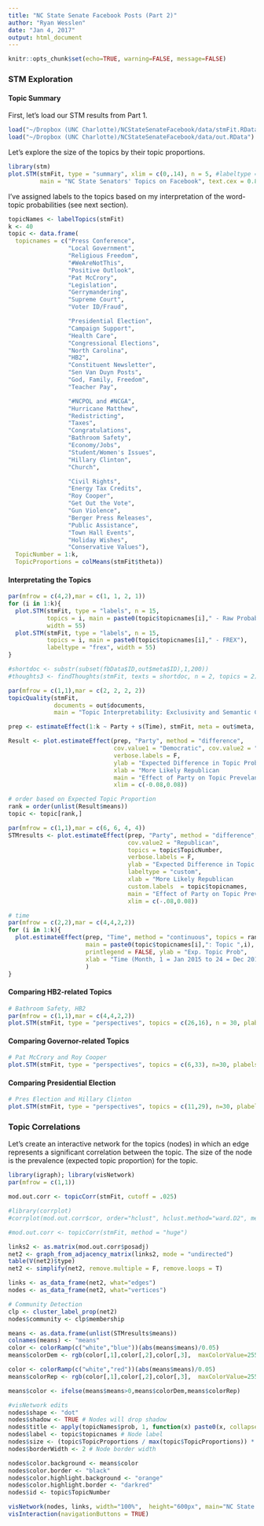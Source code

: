 ```yaml
---
title: "NC State Senate Facebook Posts (Part 2)"
author: "Ryan Wesslen"
date: "Jan 4, 2017"
output: html_document
---
```

  
```r
knitr::opts_chunk$set(echo=TRUE, warning=FALSE, message=FALSE)
```

### STM Exploration

#### Topic Summary

First, let's load our STM results from Part 1.

```r
load("~/Dropbox (UNC Charlotte)/NCStateSenateFacebook/data/stmFit.RData")
load("~/Dropbox (UNC Charlotte)/NCStateSenateFacebook/data/out.RData")
```

Let's explore the size of the topics by their topic proportions.

```r
library(stm)
plot.STM(stmFit, type = "summary", xlim = c(0,.14), n = 5, #labeltype = "frex",
         main = "NC State Senators' Topics on Facebook", text.cex = 0.8)
```

I've assigned labels to the topics based on my interpretation of the word-topic probabilities (see next section).

```r
topicNames <- labelTopics(stmFit)
k <- 40
topic <- data.frame(
  topicnames = c("Press Conference",
                 "Local Government",
                 "Religious Freedom",
                 "#WeAreNotThis",
                 "Positive Outlook",
                 "Pat McCrory",
                 "Legislation",
                 "Gerrymandering",
                 "Supreme Court",
                 "Voter ID/Fraud",

                 "Presidential Election",
                 "Campaign Support",
                 "Health Care",
                 "Congressional Elections",
                 "North Carolina",
                 "HB2",
                 "Constituent Newsletter",
                 "Sen Van Duyn Posts",
                 "God, Family, Freedom",
                 "Teacher Pay",

                 "#NCPOL and #NCGA",
                 "Hurricane Matthew",
                 "Redistricting",
                 "Taxes",
                 "Congratulations",
                 "Bathroom Safety",
                 "Economy/Jobs",
                 "Student/Women's Issues",
                 "Hillary Clinton",
                 "Church",

                 "Civil Rights",
                 "Energy Tax Credits",
                 "Roy Cooper",
                 "Get Out the Vote",
                 "Gun Violence",
                 "Berger Press Releases",
                 "Public Assistance",
                 "Town Hall Events",
                 "Holiday Wishes",
                 "Conservative Values"),
  TopicNumber = 1:k,
  TopicProportions = colMeans(stmFit$theta))
```

#### Interpretating the Topics

```r
par(mfrow = c(4,2),mar = c(1, 1, 2, 1))
for (i in 1:k){
  plot.STM(stmFit, type = "labels", n = 15, 
           topics = i, main = paste0(topic$topicnames[i]," - Raw Probabilities"),
           width = 55)
  plot.STM(stmFit, type = "labels", n = 15, 
           topics = i, main = paste0(topic$topicnames[i]," - FREX"), 
           labeltype = "frex", width = 55)
}
```

```r
#shortdoc <- substr(subset(fbData$ID,out$meta$ID),1,200))
#thoughts3 <- findThoughts(stmFit, texts = shortdoc, n = 2, topics = 2)
```

```r
par(mfrow = c(1,1),mar = c(2, 2, 2, 2))
topicQuality(stmFit,
             documents = out$documents, 
             main = "Topic Interpretability: Exclusivity and Semantic Coherence")
```

```r
prep <- estimateEffect(1:k ~ Party + s(Time), stmFit, meta = out$meta, uncertainty = "Global")

Result <- plot.estimateEffect(prep, "Party", method = "difference", 
                              cov.value1 = "Democratic", cov.value2 = "Republican", 
                              verbose.labels = F, 
                              ylab = "Expected Difference in Topic Probability by Party \n (with 95% Confidence Intervals)", 
                              xlab = "More Likely Republican                         Not Significant                          More Likely Democratic",
                              main = "Effect of Party on Topic Prevelance for Facebook Posts of NC State Senators",
                              xlim = c(-0.08,0.08))

# order based on Expected Topic Proportion
rank = order(unlist(Result$means))
topic <- topic[rank,]

par(mfrow = c(1,1),mar = c(6, 6, 4, 4))
STMresults <- plot.estimateEffect(prep, "Party", method = "difference", cov.value1 = "Democratic", 
                                  cov.value2 = "Republican", 
                                  topics = topic$TopicNumber,
                                  verbose.labels = F, 
                                  ylab = "Expected Difference in Topic Probability by Party \n (with 95% Confidence Intervals)", 
                                  labeltype = "custom",
                                  xlab = "More Likely Republican                         Not Significant                          More Likely Democratic",
                                  custom.labels  = topic$topicnames, 
                                  main = "Effect of Party on Topic Prevelance for Facebook Posts of NC State Senators",
                                  xlim = c(-.08,0.08))
```

```r
# time
par(mfrow = c(2,2),mar = c(4,4,2,2))
for (i in 1:k){
  plot.estimateEffect(prep, "Time", method = "continuous", topics = rank[i], model = z,  
                      main = paste0(topic$topicnames[i],": Topic ",i),
                      printlegend = FALSE, ylab = "Exp. Topic Prob", 
                      xlab = "Time (Month, 1 = Jan 2015 to 24 = Dec 2016)", ylim = c(-0.01,0.2)
                      )
}
```

#### Comparing HB2-related Topics

```r
# Bathroom Safety, HB2
par(mfrow = c(1,1),mar = c(4,4,2,2))
plot.STM(stmFit, type = "perspectives", topics = c(26,16), n = 30, plabels = c("Bathroom Safety","HB2"))
```

#### Comparing Governor-related Topics

```r
# Pat McCrory and Roy Cooper
plot.STM(stmFit, type = "perspectives", topics = c(6,33), n=30, plabels = c("Pat McCrory","Roy Cooper"))
```

#### Comparing Presidential Election

```r
# Pres Election and Hillary Clinton
plot.STM(stmFit, type = "perspectives", topics = c(11,29), n=30, plabels = c("Presidential Election","Hillary Clinton"))
```

### Topic Correlations

Let's create an interactive network for the topics (nodes) in which an edge represents a significant correlation between the topic. The size of the node is the prevalence (expected topic proportion) for the topic.

```r
library(igraph); library(visNetwork)
par(mfrow = c(1,1))

mod.out.corr <- topicCorr(stmFit, cutoff = .025)

#library(corrplot)
#corrplot(mod.out.corr$cor, order="hclust", hclust.method="ward.D2", method = "circle", type = "lower", diag = F)

#mod.out.corr <- topicCorr(stmFit, method = "huge")

links2 <- as.matrix(mod.out.corr$posadj)
net2 <- graph_from_adjacency_matrix(links2, mode = "undirected")
table(V(net2)$type)
net2 <- simplify(net2, remove.multiple = F, remove.loops = T) 

links <- as_data_frame(net2, what="edges")
nodes <- as_data_frame(net2, what="vertices")

# Community Detection
clp <- cluster_label_prop(net2)
nodes$community <- clp$membership

means <- as.data.frame(unlist(STMresults$means))
colnames(means) <- "means"
color <- colorRamp(c("white","blue"))(abs(means$means)/0.05)
means$colorDem <- rgb(color[,1],color[,2],color[,3],  maxColorValue=255)

color <- colorRamp(c("white","red"))(abs(means$means)/0.05)
means$colorRep <- rgb(color[,1],color[,2],color[,3],  maxColorValue=255)

means$color <- ifelse(means$means>0,means$colorDem,means$colorRep)

#visNetwork edits
nodes$shape <- "dot"  
nodes$shadow <- TRUE # Nodes will drop shadow
nodes$title <- apply(topicNames$prob, 1, function(x) paste0(x, collapse = " + "))[rank] # Text on click
nodes$label <- topic$topicnames # Node label
nodes$size <- (topic$TopicProportions / max(topic$TopicProportions)) * 40 # Node size
nodes$borderWidth <- 2 # Node border width

nodes$color.background <- means$color
nodes$color.border <- "black"
nodes$color.highlight.background <- "orange"
nodes$color.highlight.border <- "darkred"
nodes$id <- topic$TopicNumber

visNetwork(nodes, links, width="100%",  height="600px", main="NC State Senator Topic (Correlation) Network") %>% visOptions(highlightNearest = list(enabled = TRUE, algorithm = "hierarchical")) %>% 
visInteraction(navigationButtons = TRUE) 
```


